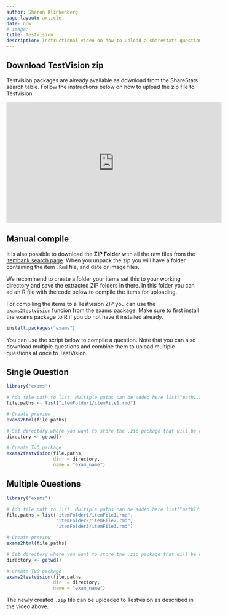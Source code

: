 ```yaml
---
author: Sharon Klinkenberg
page-layout: article
date: now
# image: 
title: TestVision
description: Instructional video on how to upload a sharestats question to TestVision
---
```


## Download TestVision zip

Testvision packages are already available as download from the ShareStats search table. Follow the instructions below on how to upload the zip file to Testvision.

<iframe width="560" height="315" src="https://www.youtube.com/embed/ogFJaVt3fE8?si=DqGGD3SUfVYH2awp&amp;start=73" title="YouTube video player" frameborder="0" allow="accelerometer; autoplay; clipboard-write; encrypted-media; gyroscope; picture-in-picture; web-share" referrerpolicy="strict-origin-when-cross-origin" allowfullscreen></iframe>

## Manual compile

It is also possible to download the **ZIP Folder** with all the raw files from the [itembank search page](items-df.qmd). When you unpack the zip you will have a folder containing the item `.Rmd` file, and date or image files.

We recommend to create a folder your items set this to your working directory and save the extracted ZIP folders in there. In this folder you can ad an R file with the code below to compile the items for uploading.

For compiling the items to a Testvision ZIP you can use the `exams2testvision` funcion from the exams package. Make sure to first install the exams package to R if you do not have it installed already.

```r
install.packages("exams")
```

You can use the script below to compile a question. Note that you can also download multiple questions and combine them to upload multiple questions at once to TestVision.

::: {.panel-tabset}
## Single Question

```r
library("exams")

# Add file path to list. Multiple paths can be added here list("path1.rmd", "path2.rmd")
file.paths <- list("itemFolder1/itemFile1.rmd")

# Create preview
exams2html(file.paths)

# Set directory where you want to store the .zip package that will be created
directory <- getwd()

# Create TvO package
exams2testvision(file.paths, 
                 dir  = directory, 
                 name = "exam_name")
```

## Multiple Questions

```r
library("exams")

# Add file path to list. Multiple paths can be added here list("path1/file1.rmd", "path2/file2.rmd")
file.paths = list("itemFolder1/itemFile1.rmd",
                  "itemFolder2/itemFile2.rmd",
                  "itemFolder3/itemFile3.rmd")

# Create preview
exams2html(file.paths)

# Set directory where you want to store the .zip package that will be created
directory <- getwd()

# Create TvO package
exams2testvision(file.paths, 
                 dir  = directory, 
                 name = "exam_name")
```

:::

The newly created `.zip` file can be uploaded to Testvision as described in the video above.